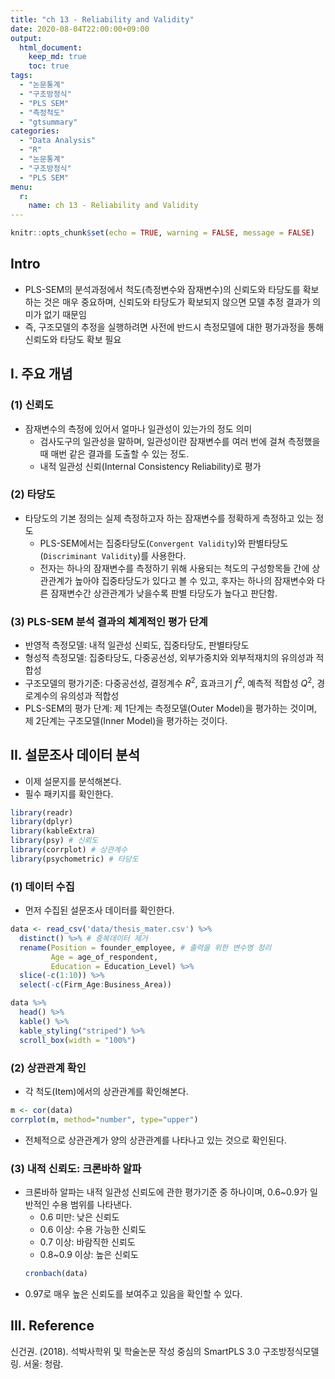 ```yaml
---
title: "ch 13 - Reliability and Validity"
date: 2020-08-04T22:00:00+09:00
output: 
  html_document: 
    keep_md: true
    toc: true
tags:
  - "논문통계"
  - "구조방정식"
  - "PLS SEM"
  - "측정척도"
  - "gtsummary"
categories:
  - "Data Analysis"
  - "R"
  - "논문통계"
  - "구조방정식"
  - "PLS SEM"
menu: 
  r:
    name: ch 13 - Reliability and Validity
---
```


```r
knitr::opts_chunk$set(echo = TRUE, warning = FALSE, message = FALSE)
```

## Intro
- PLS-SEM의 분석과정에서 척도(측정변수와 잠재변수)의 신뢰도와 타당도를 확보하는 것은 매우 중요하며, 신뢰도와 타당도가 확보되지 않으면 모델 추정 결과가 의미가 없기 때문임
- 즉, 구조모델의 추정을 실행하려면 사전에 반드시 측정모델에 대한 평가과정을 통해 신뢰도와 타당도 확보 필요

## I. 주요 개념
### (1) 신뢰도
- 잠재변수의 측정에 있어서 얼마나 일관성이 있는가의 정도 의미
  + 검사도구의 일관성을 말하며, 일관성이란 잠재변수를 여러 번에 걸쳐 측정했을 때 매번 같은 결과를 도출할 수 있는 정도.
  + 내적 일관성 신뢰(Internal Consistency Reliability)로 평가

### (2) 타당도
- 타당도의 기본 정의는 실제 측정하고자 하는 잠재변수를 정확하게 측정하고 있는 정도
  + PLS-SEM에서는 집중타당도(`Convergent Validity`)와 판별타당도(`Discriminant Validity`)를 사용한다. 
  + 전자는 하나의 잠재변수를 측정하기 위해 사용되는 척도의 구성항목들 간에 상관관계가 높아야 집중타당도가 있다고 볼 수 있고, 후자는 하나의 잠재변수와 다른 잠재변수간 상관관계가 낮을수록 판별 타당도가 높다고 판단함. 
  
### (3) PLS-SEM 분석 결과의 쳬계적인 평가 단계
- 반영적 측정모델: 내적 일관성 신뢰도, 집중타당도, 판별타당도
- 형성적 측정모델: 집중타당도, 다중공선성, 외부가중치와 외부적재치의 유의성과 적합성
- 구조모델의 평가기준: 다중공선성, 결정계수 $R^2$, 효과크기 $f^2$, 예측적 적합성 $Q^2$, 경로계수의 유의성과 적합성
- PLS-SEM의 평가 단계: 제 1단계는 측정모델(Outer Model)을 평가하는 것이며, 제 2단계는 구조모델(Inner Model)을 평가하는 것이다.  

## II. 설문조사 데이터 분석 
- 이제 설문지를 분석해본다. 
- 필수 패키지를 확인한다.
```r
library(readr) 
library(dplyr)
library(kableExtra) 
library(psy) # 신뢰도
library(corrplot) # 상관계수
library(psychometric) # 타당도 
```


### (1) 데이터 수집
- 먼저 수집된 설문조사 데이터를 확인한다. 

```r
data <- read_csv('data/thesis_mater.csv') %>% 
  distinct() %>% # 중복데이터 제거
  rename(Position = founder_employee, # 출력을 위한 변수명 정리
         Age = age_of_respondent, 
         Education = Education_Level) %>% 
  slice(-c(1:10)) %>% 
  select(-c(Firm_Age:Business_Area))

data %>% 
  head() %>% 
  kable() %>% 
  kable_styling("striped") %>% 
  scroll_box(width = "100%")
```
### (2) 상관관계 확인
- 각 척도(Item)에서의 상관관계를 확인해본다. 
```r
m <- cor(data)
corrplot(m, method="number", type="upper")
```

- 전체적으로 상관관계가 양의 상관관계를 나타나고 있는 것으로 확인된다. 

### (3) 내적 신뢰도: 크론바하 알파
- 크론바하 알파는 내적 일관성 신뢰도에 관한 평가기준 중 하나이며, 0.6~0.9가 일반적인 수용 범위를 나타낸다. 
  + 0.6 미만: 낮은 신뢰도
  + 0.6 이상: 수용 가능한 신뢰도
  + 0.7 이상: 바람직한 신뢰도
  + 0.8~0.9 이상: 높은 신뢰도
```r
cronbach(data)
```
- 0.97로 매우 높은 신뢰도를 보여주고 있음을 확인할 수 있다. 


## III. Reference
신건권. (2018). 석박사학위 및 학술논문 작성 중심의 SmartPLS 3.0 구조방정식모델링. 서울: 청람.


